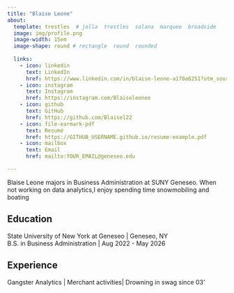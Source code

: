 ```yaml
---
title: "Blaise Leone"
about:
  template: trestles  # jolla  trestles  solana  marquee  broadside
  image: img/profile.png
  image-width: 15em
  image-shape: round # rectangle  round  rounded
  
  links:
    - icon: linkedin
      text: LinkedIn
      href: https://www.linkedin.com/in/blaise-leone-a170a6251?utm_source=share&utm_campaign=share_via&utm_content=profile&utm_medium=ios_app
    - icon: instagram
      text: Instagram
      href: https://instagram.com/Blaiseleonee
    - icon: github
      text: GitHub
      href: https://github.com/Blaisel22
    - icon: file-earmark-pdf
      text: Resumé 
      href: https://GITHUB_USERNAME.github.io/resume-example.pdf
    - icon: mailbox
      text: Email
      href: mailto:YOUR_EMAIL@geneseo.edu

---
```



Blaise Leone majors in Business Administration at SUNY Geneseo. When not working on data analytics,I enjoy spending time snowmobiling and boating

## Education

State University of New York at Geneseo | Geneseo, NY <br>
B.S. in Business Administration | Aug 2022 - May 2026 <br>


## Experience

Gangster Analytics | Merchant activities| Drowning in swag since 03'


